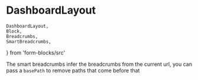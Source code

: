 # DashboardLayout

    DashboardLayout,
    Block,
    Breadcrumbs,
    SmartBreadcrumbs,
} from 'form-blocks/src'

<Playground iframe={false}>
    <DashboardLayout p='20px'>
        <Breadcrumbs items={['User', 'Morse', 'Services']} />
    </DashboardLayout>
</Playground>

The smart breadcrumbs infer the breadcrumbs from the current url, you can pass a `basePath` to remove paths that come before that

<Playground iframe={false}>
    <DashboardLayout p='20px'>
        <SmartBreadcrumbs basePath='/docs' />
    </DashboardLayout>
</Playground>
